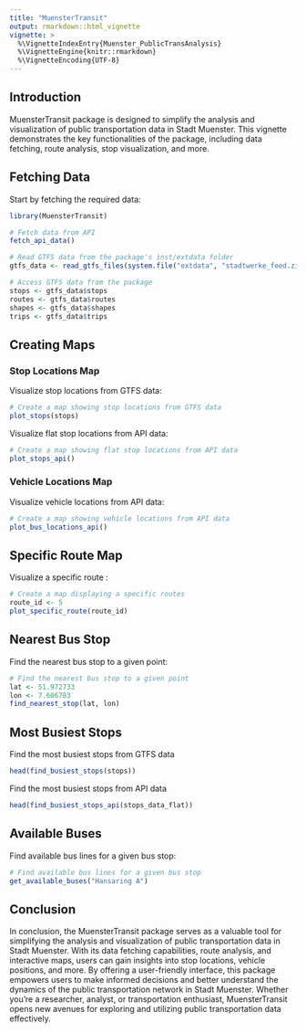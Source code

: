 ---
title: "MuensterTransit"
output: rmarkdown::html_vignette
vignette: >
  %\VignetteIndexEntry{Muenster_PublicTransAnalysis}
  %\VignetteEngine{knitr::rmarkdown}
  %\VignetteEncoding{UTF-8}
---




## Introduction

MuensterTransit package is designed to simplify the analysis and visualization of public transportation data in Stadt Muenster. This vignette demonstrates the key functionalities of the package, including data fetching, route analysis, stop visualization, and more.


## Fetching Data

Start by fetching the required data:

```{r}
library(MuensterTransit)

# Fetch data from API
fetch_api_data()

# Read GTFS data from the package's inst/extdata folder
gtfs_data <- read_gtfs_files(system.file("extdata", "stadtwerke_feed.zip", package = "MuensterTransit"))

# Access GTFS data from the package
stops <- gtfs_data$stops
routes <- gtfs_data$routes
shapes <- gtfs_data$shapes
trips <- gtfs_data$trips

```

##  Creating Maps

### Stop Locations Map

Visualize stop locations from GTFS data:

```{r}
# Create a map showing stop locations from GTFS data
plot_stops(stops)

```


Visualize flat stop locations from API data:

```{r}
# Create a map showing flat stop locations from API data
plot_stops_api()

```

### Vehicle Locations Map

Visualize vehicle locations from API data:

```{r}
# Create a map showing vehicle locations from API data
plot_bus_locations_api()

```


## Specific Route Map

Visualize a specific route :

```{r}
# Create a map displaying a specific routes
route_id <- 5
plot_specific_route(route_id)

```

## Nearest Bus Stop

Find the nearest bus stop to a given point:

```{r}
# Find the nearest bus stop to a given point
lat <- 51.972733
lon <- 7.606783
find_nearest_stop(lat, lon)

```

## Most Busiest Stops

Find the most busiest stops from GTFS data

```{r}
head(find_busiest_stops(stops))

```

Find the most busiest stops from API data

```{r}
head(find_busiest_stops_api(stops_data_flat))
```

## Available Buses

Find available bus lines for a given bus stop:

```{r}
# Find available bus lines for a given bus stop
get_available_buses("Hansaring A")

```

## Conclusion

In conclusion, the MuensterTransit package serves as a valuable tool for simplifying the analysis and visualization of public transportation data in Stadt Muenster. With its data fetching capabilities, route analysis, and interactive maps, users can gain insights into stop locations, vehicle positions, and more. By offering a user-friendly interface, this package empowers users to make informed decisions and better understand the dynamics of the public transportation network in Stadt Muenster. Whether you're a researcher, analyst, or transportation enthusiast, MuensterTransit opens new avenues for exploring and utilizing public transportation data effectively.
